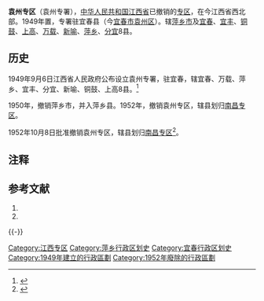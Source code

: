 {{Infobox Former Subdivision
|native_name = 
|conventional_long_name = 袁州专区
|common_name = 袁州专署
|subdivision = [[专区|专区]]
|nation = {{CHN}}[[江西省|江西省]]
|year_start = 1949年
|event_start = 
|date_start = 9月6日
|year_end = 1952年
|event_end = 
|date_end = 10月8日
|p1 = 江西省 (中華民國)#行政督察區
|flag_p1 = Flag_of_the_Republic_of_China.svg
|s1 = 南昌专区
|flag_s1 = Flag of the People's Republic of China.svg
|image_flag = 
|image_coat = 
|image_map = 
|image_map_caption = 
|capital = [[宜春县|宜春县]]
|common_languages       = [[赣语|赣语]]
|stat_year1             = 
|stat_area1             = 
|stat_pop1              = 
|today = 地级[[南昌市|南昌市]]、地级[[宜春市|宜春市]]
}}
'''袁州专区'''（袁州专署），[[中华人民共和国|中华人民共和国]][[江西省|江西省]]已撤销的[[专区|专区]]，在今江西省西北部。1949年置，专署驻宜春县（今[[宜春市|宜春市]][[袁州区|袁州区]]）。辖[[萍乡市|萍乡市]]及[[宜春县|宜春]]、[[宜丰县|宜丰]]、[[铜鼓县|铜鼓]]、[[上高县|上高]]、[[万载县|万载]]、[[新喻县|新喻]]、[[萍乡县|萍乡]]、[[分宜县|分宜]]8县。

== 历史 ==
1949年9月6日江西省人民政府公布设立袁州专署，驻宜春，辖宜春、万载、萍乡、宜丰、分宜、新喻、铜鼓、上高8县。<ref>{{Cite web |url=http://www.xzqh.org/html/show/jx/10361.html |title=1949年江西省行政区划 |access-date=2015-04-24 |archive-url=https://web.archive.org/web/20141030024959/http://www.xzqh.org/html/show/jx/10361.html |archive-date=2014-10-30 |dead-url=yes }}</ref>

1950年，撤销萍乡市，并入萍乡县。1952年，撤销袁州专区，辖县划归[[南昌专区|南昌专区]]。

1952年10月8日批准撤销袁州专区，辖县划归[[南昌专区|南昌专区]]<ref>{{Cite web |url=http://www.xzqh.org/html/show/jx/10364.html |title=1952年江西省行政区划 |accessdate=2015-04-24 |archive-date=2016-03-08 |archive-url=https://web.archive.org/web/20160308041806/http://www.xzqh.org/html/show/jx/10364.html |dead-url=no }}</ref>。

== 注释 ==

{{Reflist|2}}

== 参考文献 ==

# {{Cite book | author = 戴均良等 | title = 《中国古今地名大词典》 | location = 上海 | publisher = 上海辞书出版社 | date = 2005 | language = zh-hans }}
# {{Cite book | author = 史为乐 | title = 《中华人民共和国政区沿革（1949-2002）》 | location = 北京 | publisher = 人民出版社 | date = 2006 | language = zh-hans }}

{{-}}
{{start box}}
{{s-before|[[江西省_(中華民國)#行政督察區|第二区 (？–1949年9月6日)]]|除修水县}}
{{s-title|袁州专区 (1949年9月6日–1952年10月8日)}}
{{s-after|[[南昌专区|南昌专区 (1949年9月6日–1958年12月8日)]]}}
{{end box}}
{{江西省历史二级政区|nocat}}
{{DEFAULTSORT:Yuan袁}}
[[Category:江西专区|Category:江西专区]]
[[Category:萍乡行政区划史|Category:萍乡行政区划史]]
[[Category:宜春行政区划史|Category:宜春行政区划史]]
[[Category:1949年建立的行政區劃|Category:1949年建立的行政區劃]]
[[Category:1952年廢除的行政區劃|Category:1952年廢除的行政區劃]]